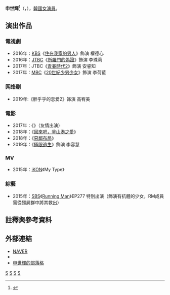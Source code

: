 {{藝人
|姓名 = 申世輝
|類型 = 女演員
|圖片 = 
|圖片尺寸 = 
|圖片簡介 = 
|本名 = 
|外文名 = 신세휘
|外文 = ko
|羅馬拼音 = Shin Se Hwi
|英文名 =
|暱稱 =
|其他藝名 = 
|國籍 = {{KOR}}
|出生日期 = {{birth_date_and_age|1997|6|3}}
|出生地點 = {{KOR}}[[忠清北道|忠清北道]][[鎮川郡|鎮川郡]]
|宗教信仰 = 
|語言 = [[韓語|韓語]]
|職業 = [[演員|演員]]
|教育程度 = 
|出道作品 = 
|出道日期 = 2015年
|代表作品 = 
|活躍年代 =
|唱片公司 = 
|經紀公司 = [[Management_Koo|Management Koo]]
|相關團體 = 
|網站 = 
}}

'''申世輝'''<ref>{{Cite web |url=http://blog.naver.com/hwipink/220283184034 |title=공식 블로그 포스트 |accessdate=2016-11-11 |archive-date=2015-12-22 |archive-url=https://web.archive.org/web/20151222134035/http://blog.naver.com/hwipink/220283184034 |dead-url=no }}</ref>（{{lang-ko|'''신세휘'''}}，{{bd|1997年|6月3日}}），[[韓國|韓國]][[女演員|女演員]]。

== 演出作品 ==
=== 電視劇 ===
*2016年：[[韓國放送公社|KBS]]《[[住在我家的男人|住在我家的男人]]》飾演 權德心	
*2016年：[[JTBC|JTBC]]《[[所羅門的偽證_(韓國電視劇)|所羅門的偽證]]》飾演 李珠莉
*2017年：JTBC《[[青春時代2|青春時代2]]》飾演 安睿知
*2017年：[[文化廣播_(韓國)|MBC]]《[[20世紀少男少女|20世紀少男少女]]》飾演 李荷藍

=== 网络剧 ===
*2019年:《胖乎乎的恋爱2》饰演 高宥美

=== 電影 ===
*2017年：《{{link-ko|非正規職特殊要員|비정규직 특수요원}}》（友情出演）
*2018年：《[[回來吧，釜山港之愛|回來吧，釜山港之愛]]》
*2018年：《[[惡鄰布局|惡鄰布局]]》
*2019年：《[[EXIT_(電影)|極限逃生]]》飾演 李容慧

=== MV ===
*2015年：[[iKON|iKON]]《My Type》

=== 綜藝 ===
*2015年：[[SBS|SBS]]《[[Running_Man|Running Man]]》EP277 特別出演（飾演有抗體的少女，RM成員需從殭屍群中將其救出）

==註釋與參考資料==
{{reflist}}

== 外部連結 ==
*[http://csearch.naver.com/content/eprender.nhn?where=m&key=PeopleMobileDetailEndPage&pkid=1&q=%EC%8B%A0%EC%84%B8%ED%9C%98&os=2962604&ro= NAVER]{{ko}}
*{{Instagram|hwipink}}{{ko}}
*[http://m.blog.naver.com/hwipink 申世輝的部落格] {{Wayback|url=http://m.blog.naver.com/hwipink |date=20151105214704 }}{{ko}}

{{Management Koo}}
[[Category:韓國電視女演員|S]]
[[Category:韓國電影女演員|S]]
[[Category:忠清北道出身人物|S]]
[[Category:申姓|S]]